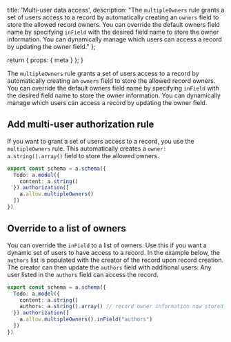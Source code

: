   title: 'Multi-user data access',
  description: "The `multipleOwners` rule grants a set of users access to a record by automatically creating an `owners` field to store the allowed record owners. You can override the default owners field name by specifying `inField` with the desired field name to store the owner information. You can dynamically manage which users can access a record by updating the owner field."
};


  return {
    props: {
      meta
    }
  };
}

The `multipleOwners` rule grants a set of users access to a record by automatically creating an `owners` field to store the allowed record owners. You can override the default owners field name by specifying `inField` with the desired field name to store the owner information. You can dynamically manage which users can access a record by updating the owner field.

## Add multi-user authorization rule

If you want to grant a set of users access to a record, you use the `multipleOwners` rule. This automatically creates a `owner: a.string().array()` field to store the allowed owners.

```ts
export const schema = a.schema({
  Todo: a.model({
    content: a.string()
  }).authorization([
    a.allow.multipleOwners()
  ])
})
```

## Override to a list of owners

You can override the `inField` to a list of owners. Use this if you want a dynamic set of users to have access to a record. In the example below, the `authors` list is populated with the creator of the record upon record creation. The creator can then update the `authors` field with additional users. Any user listed in the `authors` field can access the record.

```ts
export const schema = a.schema({
  Todo: a.model({
    content: a.string()
    authors: a.string().array() // record owner information now stored in "authors" field
  }).authorization([
    a.allow.multipleOwners().inField("authors")
  ])
})
```
